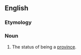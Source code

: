 ==English==

===Etymology===
{{suffix|province|hood}}

===Noun===
{{en-noun|-}}

# {{context|Canada|lang=en}} The status of being a [[province]].